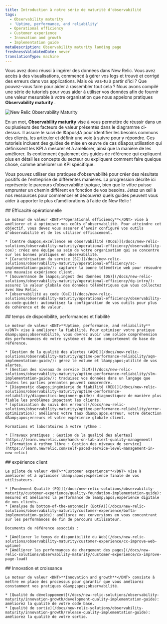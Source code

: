 ```yaml
---
title: Introduction à notre série de maturité d'observabilité
tags:
  - Observability maturity
  - 'Uptime, performance, and reliability'
  - Operational efficiency
  - Customer experience
  - Innovation and growth
  - Implementation guide
metaDescription: Observability maturity landing page
freshnessValidatedDate: never
translationType: machine
---
```


Vous avez donc réussi à ingérer des données dans New Relic. Vous avez accès à des visualisations, commencé à gérer vos logs et trouvé et corrigé des erreurs dans vos applications. Mais où vas-tu à partir d&apos;ici ? Que pouvez-vous faire pour aider à rassembler tout cela ? Nous avons compilé une série de tutoriels pour vous aider à utiliser vos données afin de fournir une valeur mesurable à votre organisation que nous appelons pratiques <DNT>**Observability maturity**</DNT> .

<img title="New Relic Observability Maturity" alt="New Relic Observability Maturity" src="/images/observability-maturity_diagram_oma-v-drivers.webp" />

En un mot, <DNT>**Observability maturity**</DNT> vise à vous permettre de réussir dans un ou plusieurs des facteurs de valeur présentés dans le diagramme ci-dessus. Il assure le suivi de l&amp;apos;IA pour identifier les besoins communs des clients, les articuler et définir une voie à suivre pour y répondre. Ces tutoriels incluent des guides de mise en œuvre de cas d&amp;apos;utilisation qui définissent les KPI à mesurer et à améliorer, ainsi que la manière de les améliorer. Ils contiennent également des guides de référence qui expliquent plus en détail les concepts du secteur ou expliquent comment faire quelque chose, comme améliorer un KPI spécifique.

Vous pouvez utiliser des pratiques d&apos;observabilité pour créer des résultats positifs de l&apos;entreprise de différentes manières. La progression décrite ici représente le parcours d’observabilité typique, bien que le vôtre puisse emprunter un chemin différent en fonction de vos besoins. Jetez un œil à nos ressources pour commencer et découvrez quels guides peuvent vous aider à apporter le plus d’améliorations à l’aide de New Relic !

<Steps>
  <Step>
    ## Efficacité opérationnelle

    Le moteur de valeur <DNT>**Operational efficiency**</DNT> vise à améliorer et à optimiser vos coûts d’observabilité. Pour atteindre cet objectif, vous devez vous assurer d’avoir configuré vos outils d’observabilité et de les utiliser efficacement.

    * [Centre d&apos;excellence en observabilité (OCoE)](/docs/new-relic-solutions/observability-maturity/operational-efficiency/observability-coe): créez une équipe au sein de votre organisation qui se concentre sur les bonnes pratiques en observabilité.
    * [Caractérisation du service (SC)](/docs/new-relic-solutions/observability-maturity/operational-efficiency/sc-implementation-guide/): capturer la bonne télémétrie web pour résoudre une mauvaise expérience client.
    * [Gouvernance de l&apos;ingest des données (DG)](/docs/new-relic-solutions/observability-maturity/operational-efficiency/dg-intro/): assurez la valeur globale des données télémétriques que vous collectez avec New Relic.
    * [observabilité as code (OaC)](/docs/new-relic-solutions/observability-maturity/operational-efficiency/observability-as-code-guide): automatisez la configuration de vos outils pour plus de cohérence et de valeur.
  </Step>

  <Step>
    ## temps de disponibilité, performances et fiabilité

    Le moteur de valeur <DNT>**Uptime, performance, and reliability**</DNT> vise à améliorer la fiabilité. Pour optimiser votre pratique d&amp;apos;observabilité, vous devrez avoir une solide compréhension des performances de votre système et de son comportement de base de référence.

    * [Gestion de la qualité des alertes (AQM)](/docs/new-relic-solutions/observability-maturity/uptime-performance-reliability/aqm-implementation-guide/): gérez le volume et l&amp;apos;utilité de vos alertes.
    * [Gestion des niveaux de service (SLM)](/docs/new-relic-solutions/observability-maturity/uptime-performance-reliability/slm-implementation-guide/): traduisez vos données dans un langage que toutes les parties prenantes peuvent comprendre.
    * [Diagnostic d&apos;ingénierie de fiabilité (RED)](/docs/new-relic-solutions/observability-maturity/uptime-performance-reliability/diagnostics-beginner-guide): diagnostiquez de manière plus fiable les problèmes impactant les clients.
    * [optimisation du suivi des erreurs](/docs/new-relic-solutions/observability-maturity/uptime-performance-reliability/error-optimization): améliorez votre taux d&amp;apos;erreur, votre détection d&amp;apos;erreurs et votre expérience globale client.

    Formations et laboratoires à votre rythme :

    * [Travaux pratiques : Gestion de la qualité des alertes](https://learn.newrelic.com/hands-on-lab-alert-quality-management)
    * [Formation à rythme libre : Gestion des niveaux de service](https://learn.newrelic.com/self-paced-service-level-management-in-new-relic)
  </Step>

  <Step>
    ## expérience client

    Le pilote de valeur <DNT>**Customer experience**</DNT> vise à améliorer et à optimiser l&amp;apos;expérience finale de vos utilisateurs.

    * [Fondement Qualité (FQ)](/docs/new-relic-solutions/observability-maturity/customer-experience/quality-foundation-implementation-guide): mesurez et améliorez la performance de l&amp;apos;expérience digitale de vos clients.
    * [Analyse du bottom-of-the-entonnoir (BotFA)](/docs/new-relic-solutions/observability-maturity/customer-experience/bofta-implementation-guide): améliorez vos conversions en vous concentrant sur les performances de fin de parcours utilisateur.

    Documents de référence associés :

    * [Améliorer le temps de disponibilité du Web](/docs/new-relic-solutions/observability-maturity/customer-experience/cx-improve-web-uptime)
    * [Améliorer les performances de chargement des pages](/docs/new-relic-solutions/observability-maturity/customer-experience/cx-improve-page-load)
  </Step>

  <Step>
    ## Innovation et croissance

    Le moteur de valeur <DNT>**Innovation and growth**</DNT> consiste à mettre en place des processus pour garantir que vous améliorez constamment vos pratiques d&amp;apos;observabilité.

    * [Qualité du développement](/docs/new-relic-solutions/observability-maturity/innovation-growth/development-quality-implementation-guide): améliorez la qualité de votre code base.
    * [qualité de sortie](/docs/new-relic-solutions/observability-maturity/innovation-growth/release-quality-implementation-guide): améliorez la qualité de votre sortie.
  </Step>
</Steps>